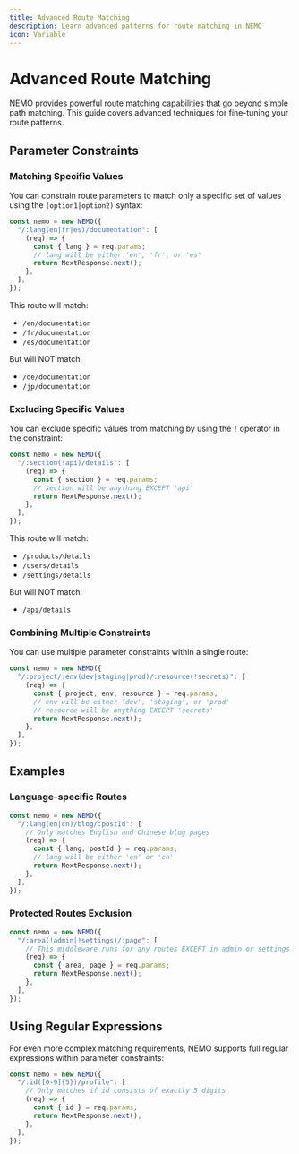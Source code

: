 ```yaml
---
title: Advanced Route Matching
description: Learn advanced patterns for route matching in NEMO
icon: Variable
---
```


# Advanced Route Matching

NEMO provides powerful route matching capabilities that go beyond simple path matching. This guide covers advanced techniques for fine-tuning your route patterns.

## Parameter Constraints

### Matching Specific Values

You can constrain route parameters to match only a specific set of values using the `(option1|option2)` syntax:

```typescript
const nemo = new NEMO({
  "/:lang(en|fr|es)/documentation": [
    (req) => {
      const { lang } = req.params;
      // lang will be either 'en', 'fr', or 'es'
      return NextResponse.next();
    },
  ],
});
```

This route will match:
- `/en/documentation`
- `/fr/documentation`
- `/es/documentation`

But will NOT match:
- `/de/documentation`
- `/jp/documentation`

### Excluding Specific Values

You can exclude specific values from matching by using the `!` operator in the constraint:

```typescript
const nemo = new NEMO({
  "/:section(!api)/details": [
    (req) => {
      const { section } = req.params;
      // section will be anything EXCEPT 'api'
      return NextResponse.next();
    },
  ],
});
```

This route will match:
- `/products/details`
- `/users/details`
- `/settings/details`

But will NOT match:
- `/api/details`

### Combining Multiple Constraints

You can use multiple parameter constraints within a single route:

```typescript
const nemo = new NEMO({
  "/:project/:env(dev|staging|prod)/:resource(!secrets)": [
    (req) => {
      const { project, env, resource } = req.params;
      // env will be either 'dev', 'staging', or 'prod'
      // resource will be anything EXCEPT 'secrets'
      return NextResponse.next();
    },
  ],
});
```

## Examples

### Language-specific Routes

```typescript
const nemo = new NEMO({
  "/:lang(en|cn)/blog/:postId": [
    // Only matches English and Chinese blog pages
    (req) => {
      const { lang, postId } = req.params;
      // lang will be either 'en' or 'cn'
      return NextResponse.next();
    },
  ],
});
```

### Protected Routes Exclusion

```typescript
const nemo = new NEMO({
  "/:area(!admin|!settings)/:page": [
    // This middleware runs for any routes EXCEPT in admin or settings areas
    (req) => {
      const { area, page } = req.params;
      return NextResponse.next();
    },
  ],
});
```

## Using Regular Expressions

For even more complex matching requirements, NEMO supports full regular expressions within parameter constraints:

```typescript
const nemo = new NEMO({
  "/:id([0-9]{5})/profile": [
    // Only matches if id consists of exactly 5 digits
    (req) => {
      const { id } = req.params;
      return NextResponse.next();
    },
  ],
});
```
